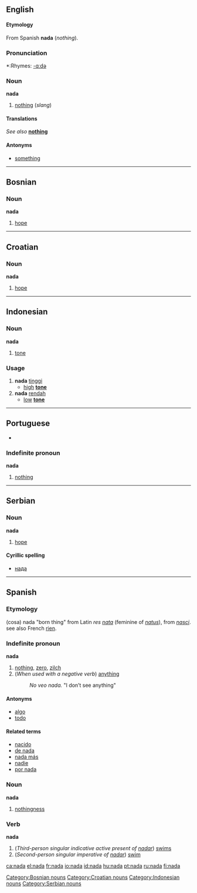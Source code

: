 ==English==

====Etymology====
From Spanish '''nada''' (''nothing'').

===Pronunciation===
*:Rhymes: [[Rhymes:English:-ɑːdə|-ɑːdə]]

===Noun===
'''nada'''

# [[nothing]] (''slang'')

====Translations====
''See also '' '''[[nothing]]'''

====Antonyms====
*[[something]]

----

==Bosnian==
===Noun===
'''nada''' {{f}}

# [[hope]]

[[Category:Bosnian nouns]]

----

==Croatian==
===Noun===
'''nada''' {{f}}

# [[hope]]

[[Category:Croatian nouns]]

----

==Indonesian==
===Noun===
'''nada'''

# [[tone]]

===Usage===
# '''nada''' [[tinggi]]
#* [[high]] '''[[tone]]''' 
# '''nada''' [[rendah]]
#* [[low]] '''[[tone]]''' 

[[Category:Indonesian nouns]]

----

==Portuguese==
*{{SAMPA|/"nada/}}

===Indefinite pronoun===
'''nada'''
# [[nothing]]

----

==Serbian==
===Noun===
'''nada''' {{f}}

# [[hope]]

====Cyrillic spelling====
*[[нада#Serbian|нада]]

[[Category:Serbian nouns]]

----

==Spanish==
===Etymology===
(cosa) nada "born thing" from Latin ''res [[nata]]'' (feminine of ''[[natus]]''), from ''[[nasci]]''. see also French [[rien]].
===Indefinite pronoun===
'''nada'''

# [[nothing]], [[zero]], [[zilch]]
# (''When used with a negative verb'') [[anything]]
#:''No veo nada.'' "I don’t see anything"

====Antonyms====
*[[algo]]
*[[todo]]

====Related terms====
*[[nacido]]
*[[de nada]]
*[[nada más]]
*[[nadie]]
*[[por nada]]

===Noun===
'''nada''' {{f}}

# [[nothingness]]

===Verb===
'''nada'''

#(''Third-person singular indicative active present of [[nadar]]'') [[swims]]
#(''Second-person singular imperative of [[nadar]]'') [[swim]]

[[ca:nada]]
[[el:nada]]
[[fr:nada]]
[[io:nada]]
[[id:nada]]
[[hu:nada]]
[[pt:nada]]
[[ru:nada]]
[[fi:nada]]